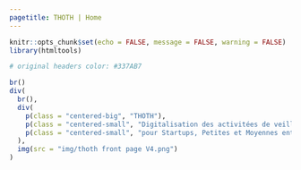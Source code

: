 ```yaml
---
pagetitle: THOTH | Home
---
```


```r
knitr::opts_chunk$set(echo = FALSE, message = FALSE, warning = FALSE)
library(htmltools)

# original headers color: #337AB7
```

```r
br()
div(
  br(),
  div(
    p(class = "centered-big", "THOTH"),
    p(class = "centered-small", "Digitalisation des activitées de veille règlementaire et propriété intelectuelle"),
    p(class = "centered-small", "pour Startups, Petites et Moyennes entreprises"),
  ),
  img(src = "img/thoth front page V4.png")
)
```


